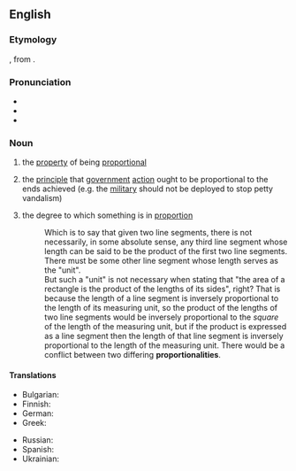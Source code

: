 ==English==

===Etymology===
{{suffix|en|proportional|ity}}, from {{der|en|la|proportionalitas}}.

===Pronunciation===
* {{IPA|en|/pɹəpɔɹʃəˈnæləti/|/pɹəpɔɹʃɪnˈælɪti/}}
* {{audio|en|en-us-proportionality.ogg|Audio (Mid-Atlantic)}}
* {{rhymes|en|æləti|ælɪti}}

===Noun===
{{en-noun|~}}

# {{lb|en|uncountable}} the [[property]] of being [[proportional]]
# {{lb|en|uncountable}} the [[principle]] that [[government]] [[action]] ought to be proportional to the ends achieved (e.g. the [[military]] should not be deployed to stop petty vandalism)
# {{lb|en|countable}} the degree to which something is in [[proportion]]
#: Which is to say that given two line segments, there is not necessarily, in some absolute sense, any third line segment whose length can be said to be the product of the first two line segments. There must be some other line segment whose length serves as the "unit".<br>But such a "unit" is not necessary when stating that "the area of a rectangle is the product of the lengths of its sides", right? That is because the length of a line segment is inversely proportional to the length of its measuring unit, so the product of the lengths of two line segments would be inversely proportional to the ''square'' of the length of the measuring unit, but if the product is expressed as a line segment then the length of that line segment is inversely proportional to the length of the measuring unit. There would be a conflict between two differing '''proportionalities'''.

====Translations====
{{trans-top|the property of being proportional}}
* Bulgarian: {{t+|bg|пропорционалност|f}}
* Finnish: {{t+|fi|suhteellisuus}}
* German: {{t+|de|Proportionalität|f}}
* Greek: {{t|el|αναλογικότητα|f}}
{{trans-mid}}
* Russian: {{t+|ru|пропорциона́льность|f}}
* Spanish: {{t+|es|proporcionalidad|f}}
* Ukrainian: {{t|uk|пропорційність|f}}
{{trans-bottom}}